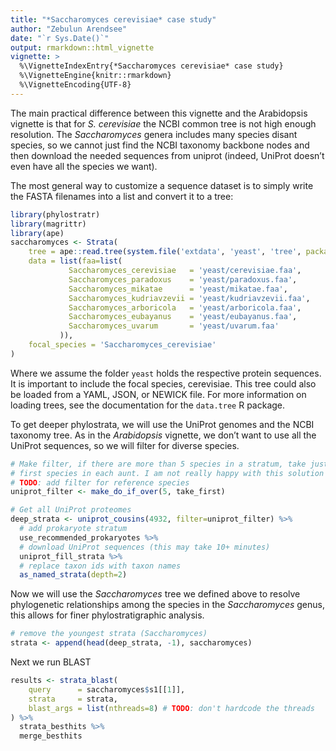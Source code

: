 ```yaml
---
title: "*Saccharomyces cerevisiae* case study"
author: "Zebulun Arendsee"
date: "`r Sys.Date()`"
output: rmarkdown::html_vignette
vignette: >
  %\VignetteIndexEntry{*Saccharomyces cerevisiae* case study}
  %\VignetteEngine{knitr::rmarkdown}
  %\VignetteEncoding{UTF-8}
---
```


The main practical difference between this vignette and the Arabidopsis
vignette is that for *S. cerevisiae* the NCBI common tree is not high enough
resolution. The *Saccharomyces* genera includes many species disant species, so
we cannot just find the NCBI taxonomy backbone nodes and then download the
needed sequences from uniprot (indeed, UniProt doesn't even have all the
species we want).

The most general way to customize a sequence dataset is to simply write the
FASTA filenames into a list and convert it to a tree:

```r
library(phylostratr)
library(magrittr)
library(ape)
saccharomyces <- Strata(
    tree = ape::read.tree(system.file('extdata', 'yeast', 'tree', package='phylostratr')),
    data = list(faa=list(
             Saccharomyces_cerevisiae   = 'yeast/cerevisiae.faa',
             Saccharomyces_paradoxus    = 'yeast/paradoxus.faa',
             Saccharomyces_mikatae      = 'yeast/mikatae.faa',
             Saccharomyces_kudriavzevii = 'yeast/kudriavzevii.faa',
             Saccharomyces_arboricola   = 'yeast/arboricola.faa',
             Saccharomyces_eubayanus    = 'yeast/eubayanus.faa',
             Saccharomyces_uvarum       = 'yeast/uvarum.faa'
           )),
    focal_species = 'Saccharomyces_cerevisiae'
)
```

Where we assume the folder `yeast` holds the respective protein sequences. It
is important to include the focal species, cerevisiae. This tree could also be
loaded from a YAML, JSON, or NEWICK file. For more information on loading
trees, see the documentation for the `data.tree` R package.

To get deeper phylostrata, we will use the UniProt genomes and the NCBI taxonomy
tree. As in the *Arabidopsis* vignette, we don't want to use all the UniProt
sequences, so we will filter for diverse species. 

```r
# Make filter, if there are more than 5 species in a stratum, take just the
# first species in each aunt. I am not really happy with this solution ...
# TODO: add filter for reference species
uniprot_filter <- make_do_if_over(5, take_first)

# Get all UniProt proteomes
deep_strata <- uniprot_cousins(4932, filter=uniprot_filter) %>%
  # add prokaryote stratum
  use_recommended_prokaryotes %>%
  # download UniProt sequences (this may take 10+ minutes)
  uniprot_fill_strata %>%
  # replace taxon ids with taxon names
  as_named_strata(depth=2)
```

Now we will use the *Saccharomyces* tree we defined above to resolve
phylogenetic relationships among the species in the *Saccharomyces* genus,
this allows for finer phylostratigraphic analysis.

```r
# remove the youngest strata (Saccharomyces)
strata <- append(head(deep_strata, -1), saccharomyces)
```

Next we run BLAST

```r
results <- strata_blast(
    query      = saccharomyces$s1[[1]],
    strata     = strata,
    blast_args = list(nthreads=8) # TODO: don't hardcode the threads
) %>%
  strata_besthits %>%
  merge_besthits
```
